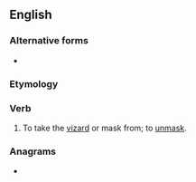 ==English==

===Alternative forms===
* {{l|en|unvizard}}

===Etymology===
{{prefix|en|un|visard}}

{{rfp|en}}

===Verb===
{{en-verb}}

# {{lb|en|obsolete}} To take the [[vizard]] or mask from; to [[unmask]].
#: {{rfquotek|en|John Milton}}

===Anagrams===
* {{anagrams|en|a=adinrsuv|DNA virus|varunids}}